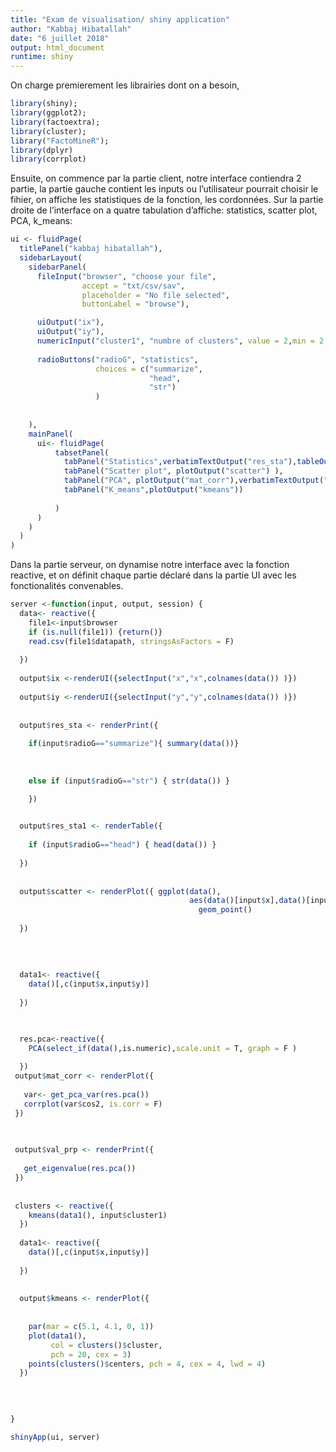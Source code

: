 ---
title: "Exam de visualisation/ shiny application"
author: "Kabbaj Hibatallah"
date: "6 juillet 2018"
output: html_document
runtime: shiny
---

On charge premierement les librairies dont on a besoin,

```{r }
library(shiny);
library(ggplot2);
library(factoextra);
library(cluster);
library("FactoMineR");
library(dplyr)
library(corrplot)
```

Ensuite, on commence par la partie client, notre interface contiendra 2 partie, la partie gauche contient les inputs ou l'utilisateur pourrait choisir le fihier, on affiche les statistiques de la fonction, les cordonnées.
Sur la partie droite de l'interface on a quatre tabulation d'affiche: statistics, scatter plot, PCA, k_means:
```{r }
ui <- fluidPage(
  titlePanel("kabbaj hibatallah"),
  sidebarLayout(
    sidebarPanel(
      fileInput("browser", "choose your file",
                accept = "txt/csv/sav",
                placeholder = "No file selected",
                buttonLabel = "browse"),

      uiOutput("ix"),
      uiOutput("iy"),
      numericInput("cluster1", "numbre of clusters", value = 2,min = 2, max = 49),
      
      radioButtons("radioG", "statistics",
                   choices = c("summarize",
                               "head",
                               "str")
                   )
   
      
    ),
    mainPanel(
      ui<- fluidPage(
          tabsetPanel(
            tabPanel("Statistics",verbatimTextOutput("res_sta"),tableOutput("res_sta1")),
            tabPanel("Scatter plot", plotOutput("scatter") ),
            tabPanel("PCA", plotOutput("mat_corr"),verbatimTextOutput("val_prp")),
            tabPanel("K_means",plotOutput("kmeans"))
            
          )
      )
    )
  )
)
```

Dans la partie serveur, on dynamise notre interface avec la fonction reactive,
et on définit chaque partie déclaré dans la partie UI avec les fonctionalités
convenables.
```{r }
server <-function(input, output, session) {
  data<- reactive({
    file1<-input$browser
    if (is.null(file1)) {return()}
    read.csv(file1$datapath, stringsAsFactors = F)
    
  })
  
  output$ix <-renderUI({selectInput("x","x",colnames(data()) )})
  
  output$iy <-renderUI({selectInput("y","y",colnames(data()) )})
  
  
  output$res_sta <- renderPrint({ 
    
    if(input$radioG=="summarize"){ summary(data())} 
    
   
    
    else if (input$radioG=="str") { str(data()) }

    })

  
  output$res_sta1 <- renderTable({
    
    if (input$radioG=="head") { head(data()) }
    
  })
  
  
  output$scatter <- renderPlot({ ggplot(data(), 
                                        aes(data()[input$x],data()[input$y])) +
                                          geom_point()
  
  })
  
  
 
  
  data1<- reactive({
    data()[,c(input$x,input$y)]
    
  })
  


  res.pca<-reactive({
    PCA(select_if(data(),is.numeric),scale.unit = T, graph = F )
    
  })  
 output$mat_corr <- renderPlot({
   
   var<- get_pca_var(res.pca())
   corrplot(var$cos2, is.corr = F)
 })

 
 
 output$val_prp <- renderPrint({
   
   get_eigenvalue(res.pca())
 })
 
 
 clusters <- reactive({
    kmeans(data1(), input$cluster1)
  })
  
  data1<- reactive({
    data()[,c(input$x,input$y)]
    
  })
  
  
  output$kmeans <- renderPlot({ 
    
    
    par(mar = c(5.1, 4.1, 0, 1))
    plot(data1(),
         col = clusters()$cluster,
         pch = 20, cex = 3)
    points(clusters()$centers, pch = 4, cex = 4, lwd = 4)
  })
  
 

 
}
```

```{r }
shinyApp(ui, server)
```






